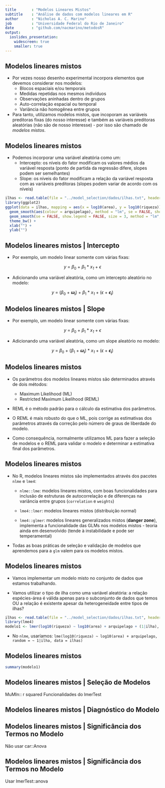 ```yaml
---
title       : "Modelos Lineares Mistos"
subtitle    : "Análise de dados com modelos lineares em R"
author      : "Nicholas A. C. Marino"
job         : "Universidade Federal do Rio de Janeiro"
date        : "github.com/nacmarino/metodosR"
output:
  ioslides_presentation:
    widescreen: true
    smaller: true
---
```


## Modelos lineares mistos  
  
* Por vezes nosso desenho experimental incorpora elementos que devemos considerar nos modelos:
    + Blocos espaciais e/ou temporais  
    + Medidas repetidas nos mesmos indivíduos    
    + Observações aninhadas dentro de grupos    
    + Auto-correlação espacial ou temporal    
    + Variância não homogênea entre grupos  
    
* Para tanto, utilizamos modelos mistos, que incoporam as variáveis preditoras fixas (do nosso interesse) e também as variáveis preditoras aleatórias (não são de nosso interesse) - por isso são chamado de _modelos mistos_.  

## Modelos lineares mistos  

* Podemos incorporar uma variável aleatória como um:
    + Intercepto: os níveis do fator modificam os valores médios da variável resposta (ponto de partida da regressão difere, slopes podem ser semelhantes)  
    + Slope: os níveis do fator modificam a relação da variável resposta com as variáveis preditoras (slopes podem variar de acordo com os níveis)  

```r
ilhas <- read.table(file = "../model_selection/dados/ilhas.txt", header = TRUE)
library(ggplot2)
ggplot(data = ilhas, mapping = aes(x = log10(area), y = log10(riqueza))) +
  geom_smooth(aes(colour = arquipelago), method = "lm", se = FALSE, show.legend = FALSE, size = 3) +
  geom_smooth(se = FALSE, show.legend = FALSE, size = 3, method = "lm", colour = "black", linetype = 2) +
  theme_bw() +
  xlab("") +
  ylab("")
```

## Modelos lineares mistos | Intercepto 

* Por exemplo, um modelo linear somente com várias fixas:  

<center> _y_ = $\beta$~0~ + $\beta$~1~ * _x~1~_ + $\epsilon$ </center>

* Adicionando uma variável aleatória, como um intercepto aleatório no modelo:  

<center> _y_ = ($\beta$~0~ + **$\omega$~i~**) + $\beta$~1~ * _x~1~_ + ($\epsilon$ + **$\epsilon$~i~**) </center>

## Modelos lineares mistos | Slope

* Por exemplo, um modelo linear somente com várias fixas:  

<center> _y_ = $\beta$~0~ + $\beta$~1~ * _x~1~_ + $\epsilon$ </center>

* Adicionando uma variável aleatória, como um slope aleatório no modelo:  

<center> _y_ = $\beta$~0~ + ($\beta$~1~ + **$\omega$~i~**) * _x~1~_ + ($\epsilon$ + **$\epsilon$~i~**) </center>

## Modelos lineares mistos

* Os parâmetros dos modelos lineares mistos são determinados através de dois métodos:  
    + Maximum Likelihood (ML)  
    + Restricted Maximum Likelihood (REML)  
  
* REML é o método padrão para o cálculo da estimativa dos parâmetros.  
  
* O REML é mais robusto do que o ML, pois corrige as estimativas dos parâmetros através da correção pelo número de graus de liberdade do modelo.  

* Como consequência, normalmente utilizamos ML para fazer a seleção de modelos e o REML para validar o modelo e determinar a estimativa final dos parâmetros.  

## Modelos lineares mistos

* No R, modelos lineares mistos são implementados através dos pacotes `nlme` e `lme4`:
    + `nlme::lme`: modelos lineares mistos, com boas funcionalidades para inclusão de estruturas de autocorrelação e de diferenças na variância entre grupos (`correlation` e `weights`)  
    
    + `lme4::lmer`: modelos lineares mistos (distribuição normal)  
    
    + `lme4::glmer`: modelos lineares generalizados mistos (**danger zone**), implementa a funcionalidade das GLMs nos modelos mistos - teoria ainda em desenvolvido (tende à instabilidade e pode ser temperamental)  
  
* Todas as boas práticas de seleção e validação de modelos que aprendemos para a `glm` valem para os modelos mistos.  

## Modelos lineares mistos

* Vamos implementar um modelo misto no conjunto de dados que estamos trabalhando.  
  
* Vamos utilizar o tipo de ilha como uma variável aleatória: a relação espécies-área é válida apenas para o subconjunto de dados que temos OU a relação é existente apesar da heterogeneidade entre tipos de ilhas?  
  
```r
ilhas <- read.table(file = "../model_selection/dados/ilhas.txt", header = TRUE)
library(lme4)
modelo1 <- lmer(log10(riqueza) ~ log10(area) + arquipelago + (1|ilha), data = ilhas)
```
  
* No `nlme`, usaríamos: `lme(log10(riqueza) ~ log10(area) + arquipelago, random = ~ 1|ilha, data = ilhas)`

## Modelos lineares mistos

```r
summary(modelo1)
```

## Modelos lineares mistos | Seleção de Modelos

MuMIn:: r squared
Funcionalidades do lmerTest

## Modelos lineares mistos | Diagnóstico do Modelo

## Modelos lineares mistos | Significância dos Termos no Modelo

Não usar car::Anova

## Modelos lineares mistos | Significância dos Termos no Modelo

Usar lmerTest::anova